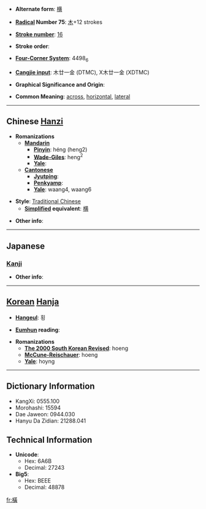 * '''Alternate form''': [[横]]

* '''[[Wiktionary:Chinese radical index| Radical]] Number 75''': [[Wiktionary:Chinese radical index 木|木]]+12 strokes

* '''[[Wiktionary:Chinese total strokes index|Stroke number]]''': [[Wiktionary:Chinese total strokes index 16|16]]

* '''Stroke order''': 

* '''[[Wiktionary:Chinese four corner index|Four-Corner System]]''': 4498<sub>6</sub>

* '''[[Wiktionary:Chinese Cangjie index|Cangjie input]]''': 木廿一金 (DTMC), X木廿一金 (XDTMC)

* '''Graphical Significance and Origin''': 

* '''Common Meaning''': [[across]], [[horizontal]], [[lateral]]

----

== Chinese [[Hanzi]] ==

* '''Romanizations'''
** '''[[Mandarin]]'''
*** '''[[Pinyin]]''': héng (heng2)
*** '''[[Wade-Giles]]''': heng<sup>2</sup>
*** '''[[Yale]]''': 
** '''[[Cantonese]]'''
*** '''[[Jyutping]]''':
*** '''[[Penkyamp]]''': 
*** '''[[Yale]]''': waang4, waang6

* '''Style''': [[Traditional Chinese]] 
** '''[[Simplified Chinese|Simplified]] equivalent''': [[横]]

* '''Other info''': 

----

==Japanese==
===[[Kanji]]===
{{kanji|on readings=[[おう]] (ō), [[こう]] (kō)
|kun readings=[[よこ]] (yoko), [[よこたわる]] (yokotawaru), [[よこたえる]] (yokotaeru), [[よこ]] (yoko), [[よこたわる]] (yokotawaru), [[よこたえる]] (yokotaeru)
}}

* '''Other info''':  

----

== [[Korean]] [[Hanja]] ==

* '''[[Hangeul]]''': 횡

* '''[[Eumhun]] reading''': 

* '''Romanizations'''
** '''[[The 2000 South Korean Revised Romanization|The 2000 South Korean Revised]]''': hoeng
** '''[[McCune-Reischauer]]''': hoeng
** '''[[Yale]]''': hoyng

----

== Dictionary Information ==

* KangXi: 0555.100
* Morohashi: 15594
* Dae Jaweon: 0944.030
* Hanyu Da Zidian: 21288.041

== Technical Information ==

* '''Unicode''':
** Hex: 6A6B
** Decimal: 27243
* '''Big5''':
** Hex: BEEE
** Decimal: 48878

[[fr:橫]]